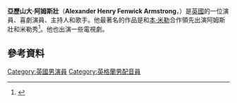 {{Infobox person
| name         = Alexander Armstrong
| image        = Alexander Armstrong.jpg
| caption      = 
| years_active = 1994–現在
| birth_name   = Alexander Henry Fenwick Armstrong
| birth_date   = {{Birth date and age|df=yes|1970|3|2}}{{citation needed|date=August 2015}}
| birth_place  = 英國英格蘭諾森伯蘭[[羅斯伯里|羅斯伯里]]
| occupation   = 主持人、喜劇演員、演員、歌手
| spouse       = Hannah Bronwen Snow (2003–現在)
| children     = 4   
| education    = [[Durham_School|Durham School]]
| alma_mater   = [[劍橋大學三一學院|劍橋大學三一學院]]}}
'''亞歷山大·阿姆斯壯'''（'''Alexander Henry Fenwick Armstrong'''，{{bd|1970年|3月2日}}）是[[英國|英國]]的一位演員、喜劇演員、主持人和歌手。他最著名的作品是和[[本·米勒|本·米勒]]合作領先出演阿姆斯壯和米勒秀<ref name="DailyMail2014">{{cite news | url=http://www.dailymail.co.uk/femail/article-2718829/Pointless-Its-turned-lives-upside-Alexander-Armstrong-Richard-Osman-like-catapulted-stardom.html | title=Pointless? It's turned our lives upside down! Alexander Armstrong and Richard Osman on what it's like being catapulted to stardom | work=[[Daily_Mail|Daily Mail]] | date=8 August 2014 | accessdate=25 January 2016 | last=Johnston | first=Jenny | archive-date=2018-09-19 | archive-url=https://web.archive.org/web/20180919125034/https://www.dailymail.co.uk/femail/article-2718829/Pointless-Its-turned-lives-upside-Alexander-Armstrong-Richard-Osman-like-catapulted-stardom.html | dead-url=no }}</ref>。他也出演一些電視劇。
==參考資料==
{{reflist}}
[[Category:英國男演員|Category:英國男演員]]
[[Category:英格蘭男配音員|Category:英格蘭男配音員]]